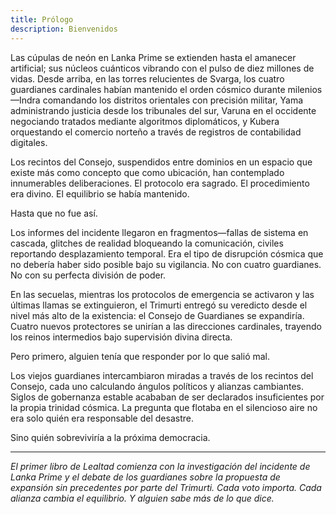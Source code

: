 ```yaml
---
title: Prólogo
description: Bienvenidos
---
```


Las cúpulas de neón en Lanka Prime se extienden hasta el amanecer artificial; sus núcleos cuánticos vibrando con el pulso de diez millones de vidas. Desde arriba, en las torres relucientes de Svarga, los cuatro guardianes cardinales habían mantenido el orden cósmico durante milenios—Indra comandando los distritos orientales con precisión militar, Yama administrando justicia desde los tribunales del sur, Varuna en el occidente negociando tratados mediante algoritmos diplomáticos, y Kubera orquestando el comercio norteño a través de registros de contabilidad digitales.

Los recintos del Consejo, suspendidos entre dominios en un espacio que existe más como concepto que como ubicación, han contemplado innumerables deliberaciones. El protocolo era sagrado. El procedimiento era divino. El equilibrio se había mantenido.

Hasta que no fue así.

Los informes del incidente llegaron en fragmentos—fallas de sistema en cascada, glitches de realidad bloqueando la comunicación, civiles reportando desplazamiento temporal. Era el tipo de disrupción cósmica que no debería haber sido posible bajo su vigilancia. No con cuatro guardianes. No con su perfecta división de poder.

En las secuelas, mientras los protocolos de emergencia se activaron y las últimas llamas se extinguieron, el Trimurti entregó su veredicto desde el nivel más alto de la existencia: el Consejo de Guardianes se expandiría. Cuatro nuevos protectores se unirían a las direcciones cardinales, trayendo los reinos intermedios bajo supervisión divina directa.

Pero primero, alguien tenía que responder por lo que salió mal.

Los viejos guardianes intercambiaron miradas a través de los recintos del Consejo, cada uno calculando ángulos políticos y alianzas cambiantes. Siglos de gobernanza estable acababan de ser declarados insuficientes por la propia trinidad cósmica. La pregunta que flotaba en el silencioso aire no era solo quién era responsable del desastre.

Sino quién sobreviviría a la próxima democracia.

---

*El primer libro de Lealtad comienza con la investigación del incidente de Lanka Prime y el debate de los guardianes sobre la propuesta de expansión sin precedentes por parte del Trimurti. Cada voto importa. Cada alianza cambia el equilibrio. Y alguien sabe más de lo que dice.*